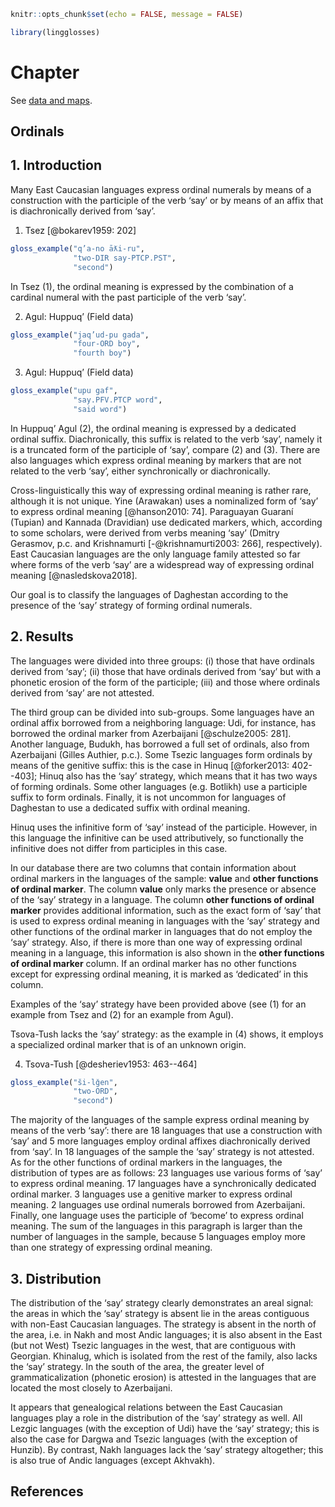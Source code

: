 ```r
knitr::opts_chunk$set(echo = FALSE, message = FALSE)

library(lingglosses)
```

# Chapter

See [data and maps](ordinals_map.html).

## Ordinals

## 1. Introduction

Many East Caucasian languages express ordinal numerals by means of a construction with the participle of the verb ‘say’ or by means of an affix that is diachronically derived from ‘say’.

(@one) Tsez [@bokarev1959: 202]
```r
gloss_example("q’a-no āƛi-ru",
              "two-DIR say-PTCP.PST",
              "second")
```

In Tsez (@one), the ordinal meaning is expressed by the combination of a cardinal numeral with the past participle of the verb ‘say’.

(@two) Agul: Huppuq' (Field data)
```r
gloss_example("jaq’ud-pu gada",
              "four-ORD boy",
              "fourth boy")
```

(@three) Agul: Huppuq' (Field data)
```r
gloss_example("upu gaf",
              "say.PFV.PTCP word",
              "said word")
```

In Huppuq’ Agul (@two), the ordinal meaning is expressed by a dedicated ordinal suffix. Diachronically, this suffix is related to the verb ‘say’, namely it is a truncated form of the participle of ‘say’, compare (@two) and (@three). There are also languages which express ordinal meaning by markers that are not related to the verb ‘say’, either synchronically or diachronically.

Cross-linguistically this way of expressing ordinal meaning is rather rare, although it is not unique. Yine (Arawakan) uses a nominalized form of ‘say’ to express ordinal meaning [@hanson2010: 74]. Paraguayan Guaraní (Tupian) and Kannada (Dravidian) use dedicated markers, which, according to some scholars, were derived from verbs meaning ‘say’ (Dmitry Gerasmov, p.c. and Krishnamurti [-@krishnamurti2003: 266], respectively). East Caucasian languages are the only language family attested so far where forms of the verb ‘say’ are a widespread way of expressing ordinal meaning [@nasledskova2018]. 

Our goal is to classify the languages of Daghestan according to the presence of the ‘say’ strategy of forming ordinal numerals.

## 2. Results

The languages were divided into three groups: (i) those that have ordinals derived from ‘say’; (ii) those that have ordinals derived from ‘say’ but with a phonetic erosion of the form of the participle; (iii) and those where ordinals derived from ‘say’ are not attested.

The third group can be divided into sub-groups. Some languages have an ordinal affix borrowed from a neighboring language: Udi, for instance, has borrowed the ordinal marker from Azerbaijani [@schulze2005: 281]. Another language, Budukh, has borrowed a full set of ordinals, also from Azerbaijani (Gilles Authier, p.c.). Some Tsezic languages form ordinals by means of the genitive suffix: this is the case in Hinuq [@forker2013: 402--403]; Hinuq also has the ‘say’ strategy, which means that it has two ways of forming ordinals. Some other languages (e.g. Botlikh) use a participle suffix to form ordinals. Finally, it is not uncommon for languages of Daghestan to use a dedicated suffix with ordinal meaning.

Hinuq uses the infinitive form of ‘say’ instead of the participle. However, in this language the infinitive can be used attributively, so functionally the infinitive does not differ from participles in this case.

In our database there are two columns that contain information about ordinal markers in the languages of the sample: **value** and **other functions of ordinal marker**. The column **value** only marks the presence or absence of the ‘say’ strategy in a language. The column **other functions of ordinal marker** provides additional information, such as the exact form of ‘say’ that is used to express ordinal meaning in languages with the ‘say’ strategy and other functions of the ordinal marker in languages that do not employ the ‘say’ strategy. Also, if there is more than one way of expressing ordinal meaning in a language, this information is also shown in the **other functions of ordinal marker** column. If an ordinal marker has no other functions except for expressing ordinal meaning, it is marked as ‘dedicated’ in this column.

Examples of the ‘say’ strategy have been provided above (see (@one) for an example from Tsez and (@two) for an example from Agul). 

Tsova-Tush lacks the ‘say’ strategy: as the example in (@four) shows, it employs a specialized ordinal marker that is of an unknown origin. 

(@four) Tsova-Tush [@desheriev1953: 463--464]
```r
gloss_example("ši-lǧen",
              "two-ORD",
              "second")
```

The majority of the languages of the sample express ordinal meaning by means of the verb ‘say’: there are 18 languages that use a construction with ‘say’ and 5 more languages employ ordinal affixes diachronically derived from ‘say’. In 18 languages of the sample the ‘say’ strategy is not attested.
As for the other functions of ordinal markers in the languages, the distribution of types are as follows: 23 languages use various forms of ‘say’ to express ordinal meaning. 17 languages have a synchronically dedicated ordinal marker. 3 languages use a genitive marker to express ordinal meaning. 2 languages use ordinal numerals borrowed from Azerbaijani. Finally, one language uses the participle of ‘become’ to express ordinal meaning. The sum of the languages in this paragraph is larger than the number of languages in the sample, because 5 languages employ more than one strategy of expressing ordinal meaning.

## 3. Distribution

The distribution of the ‘say’ strategy clearly demonstrates an areal signal: the areas in which the ‘say’ strategy is absent lie in the areas contiguous with non-East Caucasian languages. The strategy is absent in the north of the area, i.e. in Nakh and most Andic languages; it is also absent in the East (but not West) Tsezic languages in the west, that are contiguous with Georgian. Khinalug, which is isolated from the rest of the family, also lacks the ‘say’ strategy. In the south of the area, the greater level of grammaticalization (phonetic erosion) is attested in the languages that are located the most closely to Azerbaijani.

It appears that genealogical relations between the East Caucasian languages play a role in the distribution of the ‘say’ strategy as well. All Lezgic languages (with the exception of Udi) have the ‘say’ strategy; this is also the case for Dargwa and Tsezic languages (with the exception of Hunzib). By contrast, Nakh languages lack the ‘say’ strategy altogether; this is also true of Andic languages (except Akhvakh). 

## References

